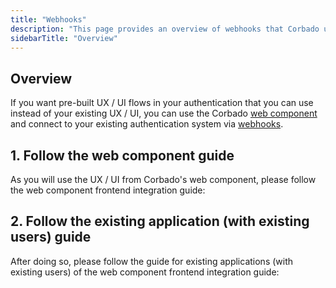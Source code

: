 ```yaml
---
title: "Webhooks"
description: "This page provides an overview of webhooks that Corbado uses to talk to your system and existing user base."
sidebarTitle: "Overview"
---
```



## Overview

If you want pre-built UX / UI flows in your authentication that you can use instead of your existing UX / UI, you can use the Corbado [web component](../../../frontend-integration/ui-components/web-component-previous-version/) and connect to your existing authentication system via [webhooks](webhooks/).

## 1. Follow the web component guide

As you will use the UX / UI from Corbado's web component, please follow the web component frontend integration guide:

<Card href="/frontend-integration/ui-components/web-component-previous-version">
<Blogpost title="Web Component (previous version)" />
</Card>

## 2. Follow the existing application (with existing users) guide

After doing so, please follow the guide for existing applications (with existing users) of the web component frontend integration guide:

<Card href="/frontend-integration/ui-components/web-component-previous-version/existing-application-with-existing-users">
<Blogpost title="Existing Application (with existing users)" />
</Card>
